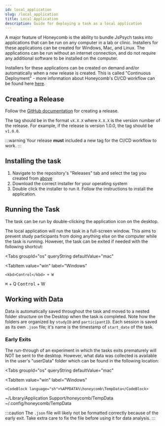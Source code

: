 ---
id: local_application
slug: /local_application
title: Local Application
description: Guide for deploying a task as a local application
---


A major feature of Honeycomb is the ability to bundle JsPsych tasks into applications that can be run on any computer in a lab or clinic. Installers for these applications can be created for Windows, Mac, and Linux. The applications can be run without an internet connection, and do not require any additional software to be installed on the computer.

Installers for these applications can be created on demand and/or automatically when a new release is created. This is called "Continuous Deployment" - more information about Honeycomb's CI/CD workflow can be found here [here](ci_cd).

## Creating a Release

Follow the [GitHub documentation](https://docs.github.com/en/repositories/releasing-projects-on-github/managing-releases-in-a-repository#creating-a-release) for creating a release.

The tag should be in the format `vX.X.X` where `X.X.X` is the version number of the release. For example, if the release is version 1.0.0, the tag should be `v1.0.0`.

:::warning
Your release **must** included a new tag for the CI/CD workflow to work.
:::

## Installing the task

1. Navigate to the repository's "Releases" tab and select the tag you created from [above](#creating-a-release)
2. Download the correct installer for your operating system
3. Double click the installer to run it. Follow the instructions to install the application.

## Running the Task

The task can be run by double-clicking the application icon on the desktop.

The local application will run the task in a full-screen window. This aims to prevent study participants from doing anything else on the computer while the task is running. However, the task can be exited if needed with the following shortcut:

<Tabs
  groupId="os"
  queryString
  defaultValue="mac"
>
  <TabItem
    value="win"
    label="Windows"
  >
    <kbd>Control</kbd> + W
  </TabItem>
  <TabItem
    value="mac"
    label="macOS"
  >
    <kbd>⌘</kbd> + Q
  </TabItem>
  <TabItem
    value="linux"
    label="Linux"
  >
    <kbd>Control</kbd> + W
  </TabItem>
</Tabs>

## Working with Data

Data is automatically saved throughout the task and moved to a nested folder structure on the Desktop when the task is completed. Note how the folders are organized by `studyID` and `participantID`. Each session is saved as its own `.json` file; it's name is the timestamp of `start_date` of the task.

### Early Exits

The run-through of an experiment in which the tasks exits prematurely will NOT be sent to the desktop. However, what data was collected is available in the user's "userData" folder which can be found in the following location:

<Tabs
  groupId="os"
  queryString
  defaultValue="mac"
>
  <TabItem
    value="win"
    label="Windows"
  >
    <CodeBlock language="sh">%APPDATA%\honeycomb\TempData</CodeBlock>
  </TabItem>
  <TabItem
    value="mac"
    label="macOS"
  >
    <CodeBlock language="sh">~/Library/Application Support/honeycomb/TempData</CodeBlock>
  </TabItem>
  <TabItem
    value="linux"
    label="Linux"
  >
    <CodeBlock language="sh">~/.config/honeycomb/TempData</CodeBlock>
  </TabItem>
</Tabs>

:::caution
The `.json` file will likely not be formatted correctly because of the early exit. Take extra care to fix the file before using it for data analysis.
:::
